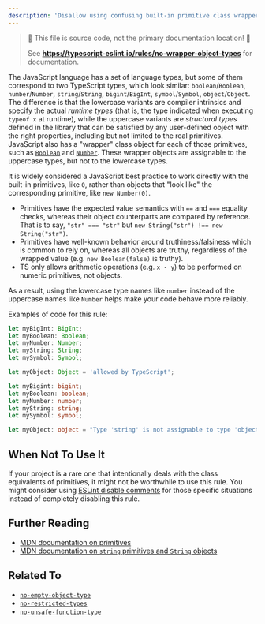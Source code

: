 ```yaml
---
description: 'Disallow using confusing built-in primitive class wrappers.'
---
```



> 🛑 This file is source code, not the primary documentation location! 🛑
>
> See **https://typescript-eslint.io/rules/no-wrapper-object-types** for documentation.

The JavaScript language has a set of language types, but some of them correspond to two TypeScript types, which look similar: `boolean`/`Boolean`, `number`/`Number`, `string`/`String`, `bigint`/`BigInt`, `symbol`/`Symbol`, `object`/`Object`.
The difference is that the lowercase variants are compiler intrinsics and specify the actual _runtime types_ (that is, the type indicated when executing `typeof x` at runtime), while the uppercase variants are _structural types_ defined in the library that can be satisfied by any user-defined object with the right properties, including but not limited to the real primitives.
JavaScript also has a "wrapper" class object for each of those primitives, such as [`Boolean`](https://developer.mozilla.org/en-US/docs/Web/JavaScript/Reference/Global_Objects/Boolean) and [`Number`](https://developer.mozilla.org/en-US/docs/Web/JavaScript/Reference/Global_Objects/Number).
These wrapper objects are assignable to the uppercase types, but not to the lowercase types.

It is widely considered a JavaScript best practice to work directly with the built-in primitives, like `0`, rather than objects that "look like" the corresponding primitive, like `new Number(0)`.

- Primitives have the expected value semantics with `==` and `===` equality checks, whereas their object counterparts are compared by reference. That is to say, `"str" === "str"` but `new String("str") !== new String("str")`.
- Primitives have well-known behavior around truthiness/falsiness which is common to rely on, whereas all objects are truthy, regardless of the wrapped value (e.g. `new Boolean(false)` is truthy).
- TS only allows arithmetic operations (e.g. `x - y`) to be performed on numeric primitives, not objects.

As a result, using the lowercase type names like `number` instead of the uppercase names like `Number` helps make your code behave more reliably.

Examples of code for this rule:

<Tabs>
<TabItem value="❌ Incorrect">

```ts
let myBigInt: BigInt;
let myBoolean: Boolean;
let myNumber: Number;
let myString: String;
let mySymbol: Symbol;

let myObject: Object = 'allowed by TypeScript';
```

</TabItem>
<TabItem value="✅ Correct">

```ts
let myBigint: bigint;
let myBoolean: boolean;
let myNumber: number;
let myString: string;
let mySymbol: symbol;

let myObject: object = "Type 'string' is not assignable to type 'object'.";
```

</TabItem>
</Tabs>

## When Not To Use It

If your project is a rare one that intentionally deals with the class equivalents of primitives, it might not be worthwhile to use this rule.
You might consider using [ESLint disable comments](https://eslint.org/docs/latest/use/configure/rules#using-configuration-comments-1) for those specific situations instead of completely disabling this rule.

## Further Reading

- [MDN documentation on primitives](https://developer.mozilla.org/en-US/docs/Glossary/Primitive)
- [MDN documentation on `string` primitives and `String` objects](https://developer.mozilla.org/en-US/docs/Web/JavaScript/Reference/Global_Objects/String#string_primitives_and_string_objects)

## Related To

- [`no-empty-object-type`](./no-empty-object-type.mdx)
- [`no-restricted-types`](./no-restricted-types.mdx)
- [`no-unsafe-function-type`](./no-unsafe-function-type.mdx)
